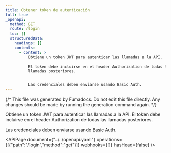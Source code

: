 ```yaml
---
title: Obtener token de autenticación
full: true
_openapi:
  method: GET
  route: /login
  toc: []
  structuredData:
    headings: []
    contents:
      - content: >
          Obtiene un token JWT para autenticar las llamadas a la API.

          El token debe incluirse en el header Authorization de todas las
          llamadas posteriores.


          Las credenciales deben enviarse usando Basic Auth.
---
```


{/* This file was generated by Fumadocs. Do not edit this file directly. Any changes should be made by running the generation command again. */}

Obtiene un token JWT para autenticar las llamadas a la API.
El token debe incluirse en el header Authorization de todas las llamadas posteriores.

Las credenciales deben enviarse usando Basic Auth.


<APIPage document={"../../openapi.yaml"} operations={[{"path":"/login","method":"get"}]} webhooks={[]} hasHead={false} />